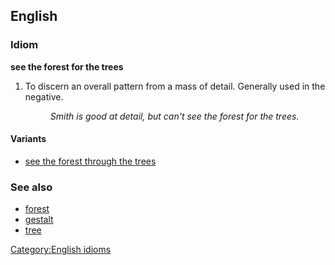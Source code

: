 ==English==
===Idiom===
[[Category:English idioms]]
'''see the forest for the trees'''

# To discern an overall pattern from a mass of detail.  Generally used in the negative.
#: ''Smith is good at detail, but can't see the forest for the trees.''

====Variants====
*[[see the forest through the trees]]

===See also===
* [[forest]]
* [[gestalt]]
* [[tree]]